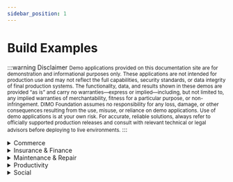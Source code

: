 ```yaml
---
sidebar_position: 1
---
```



# Build Examples

:::warning Disclaimer
<small>
	Demo applications provided on this documentation site are for demonstration and informational purposes only. 
	These applications are not intended for production use and may not reflect the full capabilities, 
	security standards, or data integrity of final production systems. 
	The functionality, data, and results shown in these demos are provided “as is” and carry no warranties—express 
	or implied—including, but not limited to, any implied warranties of merchantability, fitness for a particular 
	purpose, or non-infringement. DIMO Foundation assumes no responsibility for any loss, damage, or other consequences 
	resulting from the use, misuse, or reliance on demo applications. Use of demo applications is at your own risk. 
	For accurate, reliable solutions, always refer to officially supported production releases and consult with relevant 
	technical or legal advisors before deploying to live environments.
</small>
:::

<details>
	<summary>Commerce</summary>
	- [DriveShare](https://driveshare.replit.app/): Share a `driveLink` with real-time data
	- [SpoofProof](https://spoofproof.replit.app/): VIN validation for Gig Drivers
	- [RapidRentalReturns](https://rapid-rental-returns.replit.app/): Expedite rental returns without the line
</details>

<details>
	<summary>Insurance & Finance</summary>
	- [Mileage Calculator](https://mileage-calculator.replit.app/): Manage, tag, and export your trips for business expenses
</details>

<details>
	<summary>Maintenance & Repair</summary>
	- [Roadside Roadie](https://roadside-roadie.replit.app/): AI-powered roadside assistant
	- [Recall Center](https://dimo-recall.replit.app/): Simple NHTSA lookup on recall status
</details>

<details>
	<summary>Productivity</summary>
	- [Where Can I Go](https://where-can-i-go.replit.app/): Estimate how far your car can reach
	- [GPS Signal Visualizer](https://dimo-gps-visualizer.replit.app/): Visualize GPS signal strength
</details>

<details>
	<summary>Social</summary>
	- [RoadEpic](https://roadepic.com/): Vehicle Social Network
</details>



